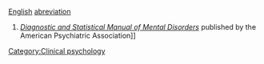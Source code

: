 [[English]]
[[abreviation]]
#''[[Diagnostic and Statistical Manual of Mental Disorders]]'' published by the American Psychiatric Association]]

[[Category:Clinical psychology]]